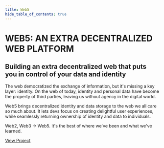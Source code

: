 ```yaml
---
title: Web5
hide_table_of_contents: true
---
```



<div className="prose prose-pink">

# WEB5: AN EXTRA DECENTRALIZED WEB PLATFORM

## Building an extra decentralized web that puts you in control of your data and identity

The web democratized the exchange of information, but it's missing a key layer: identity. On the web of today, identity and personal data have become the property of third parties, leaving us without agency in the digital world.

Web5 brings decentralized identity and data storage to the web we all care so much about. It lets devs focus on creating delightful user experiences, while seamlessly returning ownership of identity and data to individuals.

Web2, Web3 → Web5. It's the best of where we've been and what we've learned.

[View Project](/projects/web5)

<Divider type="slash" />

<div className="custom-container">
  <ProjectList {...content} />
</div>

<Divider type="slash" />

<div className="custom-container">
  <Actors />
</div>

<Divider type="slash" />

<div className="custom-container">

  <PillarList title={useCases.title} pillars={useCases.pillars} />
</div>

<!--stackedit_data:
eyJoaXN0b3J5IjpbMTg2ODAwMTEwOCwxODc4NTE5MTUyLDczMD
k5ODExNl19
-->

</div>
